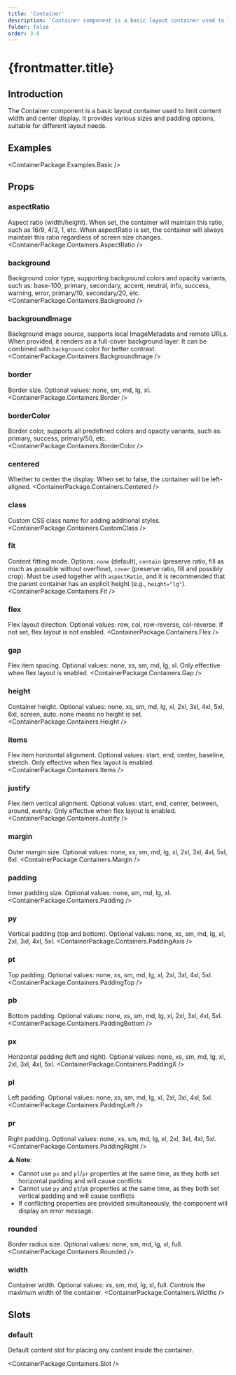 ```yaml
---
title: 'Container'
description: 'Container component is a basic layout container used to limit content width and center display, providing various sizes and padding options'
folder: false
order: 3.8
---
```



# {frontmatter.title}

## Introduction

The Container component is a basic layout container used to limit content width and center display. It provides various sizes and padding options, suitable for different layout needs.

## Examples

<ContainerPackage.Examples.Basic />

## Props

### aspectRatio
Aspect ratio (width/height). When set, the container will maintain this ratio, such as 16/9, 4/3, 1, etc. When aspectRatio is set, the container will always maintain this ratio regardless of screen size changes.
<ContainerPackage.Containers.AspectRatio />

### background
Background color type, supporting background colors and opacity variants, such as: base-100, primary, secondary, accent, neutral, info, success, warning, error, primary/10, secondary/20, etc.
<ContainerPackage.Containers.Background />

### backgroundImage
Background image source, supports local ImageMetadata and remote URLs. When provided, it renders as a full-cover background layer. It can be combined with `background` color for better contrast.
<ContainerPackage.Containers.BackgroundImage />

### border
Border size. Optional values: none, sm, md, lg, xl.
<ContainerPackage.Containers.Border />

### borderColor
Border color, supports all predefined colors and opacity variants, such as: primary, success, primary/50, etc.
<ContainerPackage.Containers.BorderColor />

### centered
Whether to center the display. When set to false, the container will be left-aligned.
<ContainerPackage.Containers.Centered />

### class
Custom CSS class name for adding additional styles.
<ContainerPackage.Containers.CustomClass />

### fit
Content fitting mode. Options: `none` (default), `contain` (preserve ratio, fill as much as possible without overflow), `cover` (preserve ratio, fill and possibly crop). Must be used together with `aspectRatio`, and it is recommended that the parent container has an explicit height (e.g., `height="lg"`).
<ContainerPackage.Containers.Fit />

### flex
Flex layout direction. Optional values: row, col, row-reverse, col-reverse. If not set, flex layout is not enabled.
<ContainerPackage.Containers.Flex />

### gap
Flex item spacing. Optional values: none, xs, sm, md, lg, xl. Only effective when flex layout is enabled.
<ContainerPackage.Containers.Gap />

### height
Container height. Optional values: none, xs, sm, md, lg, xl, 2xl, 3xl, 4xl, 5xl, 6xl, screen, auto. none means no height is set.
<ContainerPackage.Containers.Height />

### items
Flex item horizontal alignment. Optional values: start, end, center, baseline, stretch. Only effective when flex layout is enabled.
<ContainerPackage.Containers.Items />

### justify
Flex item vertical alignment. Optional values: start, end, center, between, around, evenly. Only effective when flex layout is enabled.
<ContainerPackage.Containers.Justify />

### margin
Outer margin size. Optional values: none, xs, sm, md, lg, xl, 2xl, 3xl, 4xl, 5xl, 6xl.
<ContainerPackage.Containers.Margin />

### padding
Inner padding size. Optional values: none, sm, md, lg, xl.
<ContainerPackage.Containers.Padding />

### py
Vertical padding (top and bottom). Optional values: none, xs, sm, md, lg, xl, 2xl, 3xl, 4xl, 5xl.
<ContainerPackage.Containers.PaddingAxis />

### pt
Top padding. Optional values: none, xs, sm, md, lg, xl, 2xl, 3xl, 4xl, 5xl.
<ContainerPackage.Containers.PaddingTop />

### pb
Bottom padding. Optional values: none, xs, sm, md, lg, xl, 2xl, 3xl, 4xl, 5xl.
<ContainerPackage.Containers.PaddingBottom />

### px
Horizontal padding (left and right). Optional values: none, xs, sm, md, lg, xl, 2xl, 3xl, 4xl, 5xl.
<ContainerPackage.Containers.PaddingX />

### pl
Left padding. Optional values: none, xs, sm, md, lg, xl, 2xl, 3xl, 4xl, 5xl.
<ContainerPackage.Containers.PaddingLeft />

### pr
Right padding. Optional values: none, xs, sm, md, lg, xl, 2xl, 3xl, 4xl, 5xl.
<ContainerPackage.Containers.PaddingRight />

⚠️ **Note**:
- Cannot use `px` and `pl`/`pr` properties at the same time, as they both set horizontal padding and will cause conflicts
- Cannot use `py` and `pt`/`pb` properties at the same time, as they both set vertical padding and will cause conflicts
- If conflicting properties are provided simultaneously, the component will display an error message.

### rounded
Border radius size. Optional values: none, sm, md, lg, xl, full.
<ContainerPackage.Containers.Rounded />

### width
Container width. Optional values: xs, sm, md, lg, xl, full. Controls the maximum width of the container.
<ContainerPackage.Containers.Widths />

## Slots

### default

Default content slot for placing any content inside the container.

<ContainerPackage.Containers.Slot />
